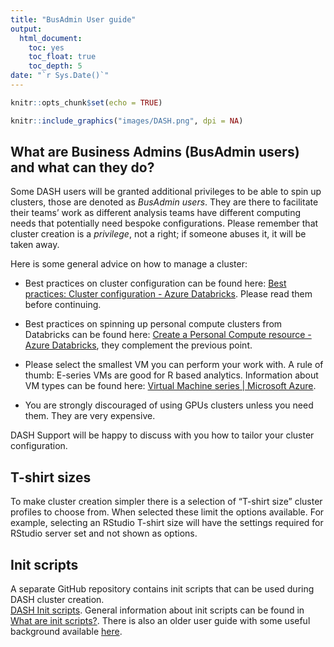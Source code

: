 ```yaml
---
title: "BusAdmin User guide"
output:
  html_document:
    toc: yes
    toc_float: true
    toc_depth: 5
date: "`r Sys.Date()`"
---
```


```r
knitr::opts_chunk$set(echo = TRUE)
```

```r
knitr::include_graphics("images/DASH.png", dpi = NA)
```

## What are Business Admins (BusAdmin users) and what can they do?

Some DASH users will be granted additional privileges to be able to spin up clusters, those are denoted as *BusAdmin users*. They are there to facilitate their teams' work as different analysis teams have different computing needs that potentially need bespoke configurations. Please remember that cluster creation is a *privilege*, not a right; if someone abuses it, it will be taken away.

Here is some general advice on how to manage a cluster:

-   Best practices on cluster configuration can be found here: [Best practices: Cluster configuration - Azure Databricks](https://learn.microsoft.com/en-gb/azure/databricks/clusters/cluster-config-best-practices). Please read them before continuing.

-   Best practices on spinning up personal compute clusters from Databricks can be found here: [Create a Personal Compute resource - Azure Databricks](https://learn.microsoft.com/en-gb/azure/databricks/clusters/personal-compute), they complement the previous point.

-   Please select the smallest VM you can perform your work with. A rule of thumb: E-series VMs are good for R based analytics. Information about VM types can be found here: [Virtual Machine series \| Microsoft Azure](https://azure.microsoft.com/en-us/pricing/details/virtual-machines/series/).

-   You are strongly discouraged of using GPUs clusters unless you need them. They are very expensive.

DASH Support will be happy to discuss with you how to tailor your cluster configuration.

## T-shirt sizes

To make cluster creation simpler there is a selection of "T-shirt size" cluster profiles to choose from. When selected these limit the options available. For example, selecting an RStudio T-shirt size will have the settings required for RStudio server set and not shown as options. 

## Init scripts

A separate GitHub repository contains init scripts that can be used during DASH cluster creation.\
[DASH Init scripts](https://github.com/Defra-Data-Science-Centre-of-Excellence/init-scripts). General information about init scripts can be found in [What are init scripts?](https://docs.databricks.com/en/init-scripts/index.html). There is also an older user guide with some useful background available [here](https://defra-data-science-centre-of-excellence.github.io/CDAP_training/ini_scripts_guide/).
